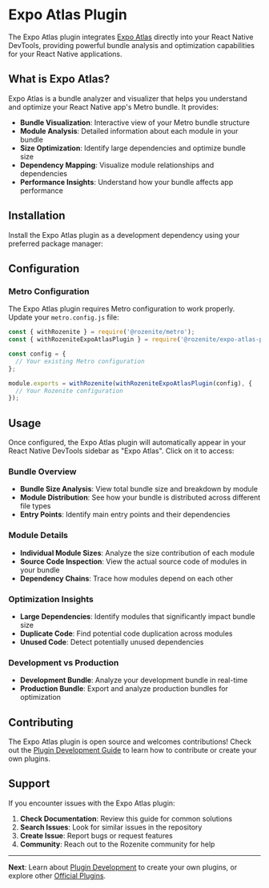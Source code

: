 
# Expo Atlas Plugin

The Expo Atlas plugin integrates [Expo Atlas](https://github.com/expo/expo-atlas) directly into your React Native DevTools, providing powerful bundle analysis and optimization capabilities for your React Native applications.

## What is Expo Atlas?

Expo Atlas is a bundle analyzer and visualizer that helps you understand and optimize your React Native app's Metro bundle. It provides:

- **Bundle Visualization**: Interactive view of your Metro bundle structure
- **Module Analysis**: Detailed information about each module in your bundle
- **Size Optimization**: Identify large dependencies and optimize bundle size
- **Dependency Mapping**: Visualize module relationships and dependencies
- **Performance Insights**: Understand how your bundle affects app performance

## Installation

Install the Expo Atlas plugin as a development dependency using your preferred package manager:

<PackageManagerTabs command="npm install --save-dev @rozenite/expo-atlas-plugin" />

## Configuration

### Metro Configuration

The Expo Atlas plugin requires Metro configuration to work properly. Update your `metro.config.js` file:

```javascript title="metro.config.js"
const { withRozenite } = require('@rozenite/metro');
const { withRozeniteExpoAtlasPlugin } = require('@rozenite/expo-atlas-plugin');

const config = {
  // Your existing Metro configuration
};

module.exports = withRozenite(withRozeniteExpoAtlasPlugin(config), {
  // Your Rozenite configuration
});
```

## Usage

Once configured, the Expo Atlas plugin will automatically appear in your React Native DevTools sidebar as "Expo Atlas". Click on it to access:

### Bundle Overview

- **Bundle Size Analysis**: View total bundle size and breakdown by module
- **Module Distribution**: See how your bundle is distributed across different file types
- **Entry Points**: Identify main entry points and their dependencies

### Module Details

- **Individual Module Sizes**: Analyze the size contribution of each module
- **Source Code Inspection**: View the actual source code of modules in your bundle
- **Dependency Chains**: Trace how modules depend on each other

### Optimization Insights

- **Large Dependencies**: Identify modules that significantly impact bundle size
- **Duplicate Code**: Find potential code duplication across modules
- **Unused Code**: Detect potentially unused dependencies

### Development vs Production

- **Development Bundle**: Analyze your development bundle in real-time
- **Production Bundle**: Export and analyze production bundles for optimization

## Contributing

The Expo Atlas plugin is open source and welcomes contributions! Check out the [Plugin Development Guide](./plugin-development.md) to learn how to contribute or create your own plugins.

## Support

If you encounter issues with the Expo Atlas plugin:

1. **Check Documentation**: Review this guide for common solutions
2. **Search Issues**: Look for similar issues in the repository
3. **Create Issue**: Report bugs or request features
4. **Community**: Reach out to the Rozenite community for help

---

**Next**: Learn about [Plugin Development](../plugin-development/plugin-development.md) to create your own plugins, or explore other [Official Plugins](./overview.md).

